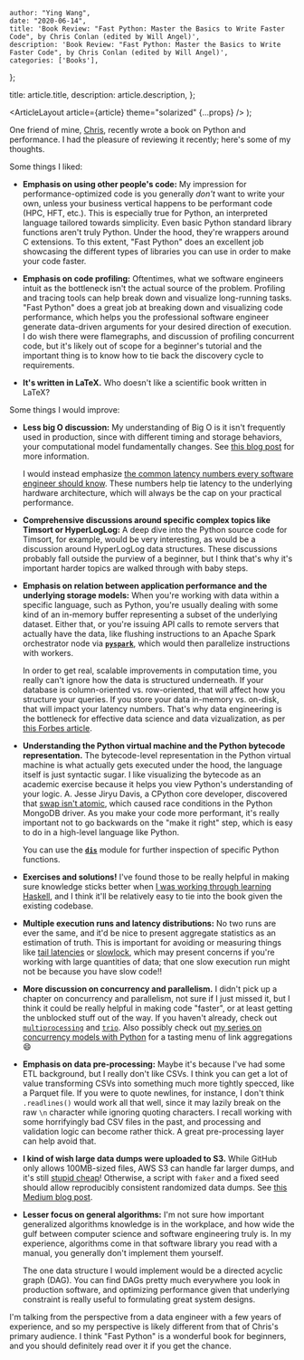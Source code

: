
    author: "Ying Wang",
    date: "2020-06-14",
    title: 'Book Review: "Fast Python: Master the Basics to Write Faster Code", by Chris Conlan (edited by Will Angel)',
    description: 'Book Review: "Fast Python: Master the Basics to Write Faster Code", by Chris Conlan (edited by Will Angel)',
    categories: ['Books'],
};

  title: article.title,
  description: article.description,
};

  <ArticleLayout article={article} theme="solarized" {...props} />
);

One friend of mine, [Chris](https://github.com/chrisconlan), recently wrote a
book on Python and performance. I had the pleasure of reviewing it recently;
here's some of my thoughts.

Some things I liked:

- **Emphasis on using other people's code:** My impression for
  performance-optimized code is you generally _don't_ want to write your own,
  unless your business vertical happens to be performant code (HPC, HFT,
  etc.). This is especially true for Python, an interpreted language tailored
  towards simplicity. Even basic Python standard library functions aren't
  truly Python. Under the hood, they're wrappers around C extensions. To this
  extent, "Fast Python" does an excellent job showcasing the different types
  of libraries you can use in order to make your code faster.

- **Emphasis on code profiling:** Oftentimes, what we software engineers
  intuit as the bottleneck isn't the actual source of the problem. Profiling
  and tracing tools can help break down and visualize long-running tasks.
  "Fast Python" does a great job at breaking down and visualizing code
  performance, which helps you the professional software engineer generate
  data-driven arguments for your desired direction of execution. I do wish
  there were flamegraphs, and discussion of profiling concurrent code, but
  it's likely out of scope for a beginner's tutorial and the important thing
  is to know how to tie back the discovery cycle to requirements.

- **It's written in LaTeX.** Who doesn't like a scientific book written in
  LaTeX?

Some things I would improve:

- **Less big O discussion:** My understanding of Big O is it isn't frequently
  used in production, since with different timing and storage behaviors, your
  computational model fundamentally changes. See [this blog
  post](https://lemire.me/blog/2013/07/11/big-o-notation-and-real-world-performance/)
  for more information.

  I would instead emphasize [the common latency numbers every software
  engineer should know](https://gist.github.com/jboner/2841832). These numbers
  help tie latency to the underlying hardware architecture, which will always
  be the cap on your practical performance.

- **Comprehensive discussions around specific complex topics like Timsort or
  HyperLogLog:** A deep dive into the Python source code for Timsort, for
  example, would be very interesting, as would be a discussion around
  HyperLogLog data structures. These discussions probably fall outside the
  purview of a beginner, but I think that's why it's important harder topics
  are walked through with baby steps.

- **Emphasis on relation between application performance and the underlying
  storage models:** When you're working with data within a specific language,
  such as Python, you're usually dealing with some kind of an in-memory buffer
  representing a subset of the underlying dataset. Either that, or you're
  issuing API calls to remote servers that actually have the data, like
  flushing instructions to an Apache Spark orchestrator node via
  [**`pyspark`**](https://github.com/apache/spark/tree/master/python/pyspark),
  which would then parallelize instructions with workers.

  In order to get real, scalable improvements in computation time, you really
  can't ignore how the data is structured underneath. If your database is
  column-oriented vs. row-oriented, that will affect how you structure your
  queries. If you store your data in-memory vs. on-disk, that will impact your
  latency numbers. That's why data engineering is the bottleneck for effective
  data science and data vizualization, as per [this Forbes
  article](https://www.forbes.com/sites/danwoods/2016/01/31/how-the-etl-bottleneck-will-kill-your-business/#3752e668112c).

- **Understanding the Python virtual machine and the Python bytecode
  representation.** The bytecode-level representation in the Python virtual
  machine is what actually gets executed under the hood, the language itself
  is just syntactic sugar. I like visualizing the bytecode as an academic
  exercise because it helps you view Python's understanding of your logic. A.
  Jesse Jiryu Davis, a CPython core developer, discovered that [swap isn't
  atomic](https://emptysqua.re/blog/pythons-swap-is-not-atomic/), which caused
  race conditions in the Python MongoDB driver. As you make your code more
  performant, it's really important not to go backwards on the "make it right"
  step, which is easy to do in a high-level language like Python.

  You can use the [**`dis`**](https://docs.python.org/3/library/dis.html)
  module for further inspection of specific Python functions.

- **Exercises and solutions!** I've found those to be really helpful in making
  sure knowledge sticks better when [I was working through learning
  Haskell](https://github.com/yingw787/thehaskellbook), and I think it'll be
  relatively easy to tie into the book given the existing codebase.

- **Multiple execution runs and latency distributions:** No two runs are ever
  the same, and it'd be nice to present aggregate statistics as an estimation
  of truth. This is important for avoiding or measuring things like [tail
  latencies](http://danluu.com/percentile-latency/) or
  [slowlock](https://danluu.com/limplock/), which may present concerns if
  you're working with large quantities of data; that one slow execution run
  might not be because you have slow code!!

- **More discussion on concurrency and parallelism.** I didn't pick up a
  chapter on concurrency and parallelism, not sure if I just missed it, but I
  think it could be really helpful in making code "faster", or at least
  getting the unblocked stuff out of the way. If you haven't already, check
  out
  [`multiprocessing`](https://docs.python.org/3/library/multiprocessing.html)
  and [`trio`](https://trio.readthedocs.io/en/stable/). Also possibly check
  out [my series on concurrency models with
  Python](https://bytes.yingw787.com/categories/concurrency/) for a tasting
  menu of link aggregations :smile:

- **Emphasis on data pre-processing:** Maybe it's because I've had some ETL
  background, but I really don't like CSVs. I think you can get a lot of value
  transforming CSVs into something much more tightly specced, like a Parquet
  file. If you were to quote newlines, for instance, I don't think
  `.readlines()` would work all that well, since it may lazily break on the
  raw `\n` character while ignoring quoting characters. I recall working with
  some horrifyingly bad CSV files in the past, and processing and validation
  logic can become rather thick. A great pre-processing layer can help avoid
  that.

- **I kind of wish large data dumps were uploaded to S3.** While GitHub only
  allows 100MB-sized files, AWS S3 can handle far larger dumps, and it's still
  [stupid cheap](https://aws.amazon.com/s3/pricing)! Otherwise, a script with
  `faker` and a fixed seed should allow reproducibly consistent randomized
  data dumps. See [this Medium blog
  post](https://towardsdatascience.com/generation-of-large-csv-data-using-python-faker-8cfcbedca7a7).

- **Lesser focus on general algorithms:** I'm not sure how important
  generalized algorithms knowledge is in the workplace, and how wide the gulf
  between computer science and software engineering truly is. In my
  experience, algorithms come in that software library you read with a manual,
  you generally don't implement them yourself.

  The one data structure I would implement would be a directed acyclic graph
  (DAG). You can find DAGs pretty much everywhere you look in production
  software, and optimizing performance given that underlying constraint is
  really useful to formulating great system designs.

I'm talking from the perspective from a data engineer with a few years of
experience, and so my perspective is likely different from that of Chris's
primary audience. I think "Fast Python" is a wonderful book for beginners, and
you should definitely read over it if you get the chance.
